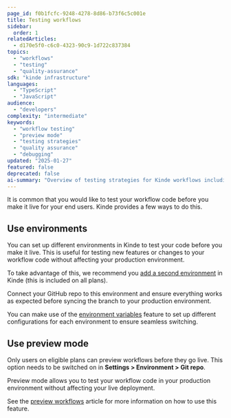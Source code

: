 ```yaml
---
page_id: f0b1fcfc-9248-4278-8d86-b73f6c5c001e
title: Testing workflows
sidebar:
  order: 1
relatedArticles:
  - d170e5f0-c6c0-4323-90c9-1d722c837384
topics:
  - "workflows"
  - "testing"
  - "quality-assurance"
sdk: "kinde infrastructure"
languages:
  - "TypeScript"
  - "JavaScript"
audience:
  - "developers"
complexity: "intermediate"
keywords:
  - "workflow testing"
  - "preview mode"
  - "testing strategies"
  - "quality assurance"
  - "debugging"
updated: "2025-01-27"
featured: false
deprecated: false
ai-summary: "Overview of testing strategies for Kinde workflows including preview mode, testing methodologies, and best practices for ensuring workflow reliability."
---
```


It is common that you would like to test your workflow code before you make it live for your end users. Kinde provides a few ways to do this.

## Use environments

You can set up different environments in Kinde to test your code before you make it live. This is useful for testing new features or changes to your workflow code without affecting your production environment.

To take advantage of this, we recommend you [add a second environment](/build/environments/environments/#add-an-environment) in Kinde (this is included on all plans).

Connect your GitHub repo to this environment and ensure everything works as expected before syncing the branch to your production environment.

You can make use of the [environment variables](/build/env-variables/store-environment-variables/) feature to set up different configurations for each environment to ensure seamless switching.

## Use preview mode

<Aside type="upgrade">

Only users on eligible plans can preview workflows before they go live. This option needs to be switched on in **Settings > Environment > Git repo**.

</Aside>

Preview mode allows you to test your workflow code in your production environment without affecting your live deployment.

See the [preview workflows](/workflows/testing/preview-workflows/) article for more information on how to use this feature.
